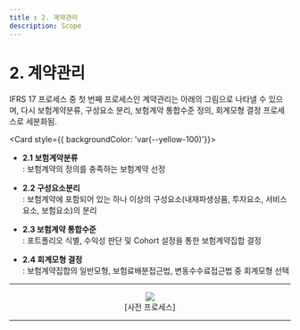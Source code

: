 ```yaml
---
title : 2. 계약관리
description: Scope
---
```


# 2. 계약관리

IFRS 17 프로세스 중 첫 번째 프로세스인 계약관리는 아래의 그림으로 나타낼 수 있으며, 다시 보험계약분류, 구성요소 분리, 보험계약 통합수준 정의, 회계모형 결정 프로세스로 세분화됨.


<Card  style={{ backgroundColor: 'var(--yellow-100)'}}>
* **2.1 보험계약분류**\
  : 보험계약의 정의를 충족하는 보험계약 선정

* **2.2 구성요소분리**\
  : 보험계약에 포함되어 있는 하나 이상의 구성요소(내재파생상품, 투자요소, 서비스요소, 보험요소)의 분리

* **2.3 보험계약 통합수준**\
  : 포트폴리오 식별, 수익성 판단 및 Cohort 설정을 통한 보험계약집합 결정

* **2.4 회계모형 결정**\
  : 보험계약집합의 일반모형, 보험료배분접근법, 변동수수료접근법 중 회계모형 선택

</Card>

---

<center><Image src="/ifrs/pic2-1.png" width={1000} /></center>
<center> [사전 프로세스] </center>

---
